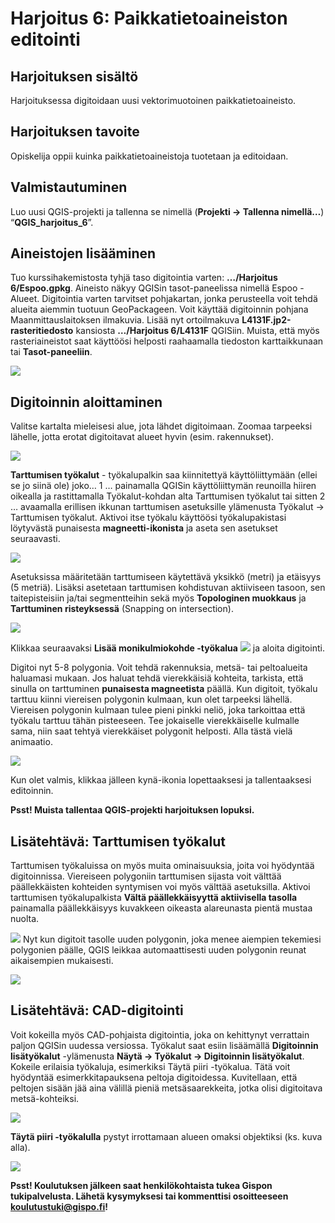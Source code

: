 # Harjoitus 6: Paikkatietoaineiston editointi

## Harjoituksen sisältö
Harjoituksessa digitoidaan uusi vektorimuotoinen paikkatietoaineisto.

## Harjoituksen tavoite
Opiskelija oppii kuinka paikkatietoaineistoja tuotetaan ja editoidaan.


## Valmistautuminen
Luo uusi QGIS-projekti ja tallenna se nimellä (**Projekti → Tallenna nimellä…**) “**QGIS_harjoitus_6**”.



## Aineistojen lisääminen

Tuo kurssihakemistosta tyhjä taso digitointia varten: **.../Harjoitus 6/Espoo.gpkg**. Aineisto näkyy QGISin tasot-paneelissa nimellä Espoo - Alueet.
Digitointia varten tarvitset pohjakartan, jonka perusteella voit tehdä alueita aiemmin tuotuun GeoPackageen. Voit käyttää digitoinnin pohjana Maanmittauslaitoksen ilmakuvia. Lisää nyt ortoilmakuva **L4131F.jp2-rasteritiedosto** kansiosta **.../Harjoitus 6/L4131F** QGISiin. Muista, että myös rasteriaineistot saat käyttöösi helposti raahaamalla tiedoston karttaikkunaan tai **Tasot-paneeliin**. 

![](img/harjoitus_6/image13.png)

## Digitoinnin aloittaminen
Valitse kartalta mieleisesi alue, jota lähdet digitoimaan. Zoomaa tarpeeksi lähelle, jotta erotat digitoitavat alueet hyvin (esim. rakennukset).

![](img/harjoitus_6/image3.png)

**Tarttumisen työkalut** - työkalupalkin saa kiinnitettyä käyttöliittymään (ellei se jo siinä ole) joko… 
1 … painamalla QGISin käyttöliittymän reunoilla hiiren oikealla ja rastittamalla Työkalut-kohdan alta Tarttumisen työkalut tai sitten
2 … avaamalla erillisen ikkunan tarttumisen asetuksille ylämenusta Työkalut → Tarttumisen työkalut.
Aktivoi itse työkalu käyttöösi työkalupakistasi löytyvästä punaisesta **magneetti-ikonista** ja aseta sen asetukset seuraavasti.

![](img/harjoitus_6/image9.png)

Asetuksissa määritetään tarttumiseen käytettävä yksikkö (metri) ja etäisyys (5 metriä). Lisäksi asetetaan tarttumisen kohdistuvan aktiiviseen tasoon, sen taitepisteisiin ja/tai segmentteihin sekä myös **Topologinen muokkaus** ja **Tarttuminen risteyksessä** (Snapping on intersection).

![](img/harjoitus_6/image7.png)

Klikkaa seuraavaksi **Lisää monikulmiokohde -työkalua**  ![](img/harjoitus_6/image17.png)  ja aloita digitointi. 

Digitoi nyt 5-8 polygonia. Voit tehdä rakennuksia, metsä- tai peltoalueita haluamasi mukaan. Jos haluat tehdä vierekkäisiä kohteita, tarkista, että sinulla on tarttuminen **punaisesta magneetista** päällä. Kun digitoit, työkalu tarttuu kiinni viereisen polygonin kulmaan, kun olet tarpeeksi lähellä. Viereisen polygonin kulmaan tulee pieni pinkki neliö, joka tarkoittaa että työkalu tarttuu tähän pisteeseen. Tee jokaiselle vierekkäiselle kulmalle sama, niin saat tehtyä vierekkäiset polygonit helposti. Alla tästä vielä animaatio.

![](img/harjoitus_6/image18.gif)


Kun olet valmis, klikkaa jälleen kynä-ikonia lopettaaksesi ja tallentaaksesi editoinnin. 


::: hint-box
**Psst! Muista tallentaa QGIS-projekti harjoituksen lopuksi.**
:::

## Lisätehtävä: Tarttumisen työkalut

Tarttumisen työkaluissa on myös muita ominaisuuksia, joita voi hyödyntää digitoinnissa. Viereiseen polygoniin tarttumisen sijasta voit välttää päällekkäisten kohteiden syntymisen voi myös välttää asetuksilla. Aktivoi tarttumisen työkalupalkista **Vältä päällekkäisyyttä aktiivisella tasolla** painamalla päällekkäisyys kuvakkeen oikeasta alareunasta pientä mustaa nuolta. 

![](img/harjoitus_6/image22.png)
Nyt kun digitoit tasolle uuden polygonin, joka menee aiempien tekemiesi polygonien päälle, QGIS leikkaa automaattisesti uuden polygonin reunat aikaisempien mukaisesti.

![](img/harjoitus_6/image19.gif)



## Lisätehtävä: CAD-digitointi
Voit kokeilla myös CAD-pohjaista digitointia, joka on kehittynyt verrattain paljon QGISin uudessa versiossa. Työkalut saat esiin lisäämällä **Digitoinnin lisätyökalut** -ylämenusta **Näytä → Työkalut → Digitoinnin lisätyökalut**. 
Kokeile erilaisia työkaluja, esimerkiksi Täytä piiri -työkalua. Tätä voit hyödyntää esimerkkitapauksena peltoja digitoidessa. Kuvitellaan, että peltojen sisään jää aina välillä pieniä metsäsaarekkeita, jotka olisi digitoitava metsä-kohteiksi.

![](img/harjoitus_6/image8.png)

 **Täytä piiri -työkalulla** pystyt irrottamaan alueen omaksi objektiksi (ks. kuva alla).

![](img/harjoitus_6/image2.png)

::: hint-box
**Psst! Koulutuksen jälkeen saat henkilökohtaista tukea Gispon tukipalvelusta. Lähetä kysymyksesi tai kommenttisi osoitteeseen [koulutustuki\@gispo.fi](mailto:koulutustuki@gispo.fi){.email}!**
:::
